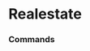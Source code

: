 # Realestate




### Commands
<ul className="grid grid-cols-1 md:grid-cols-2 lg:grid-cols-3 xl:grid-cols-4 gap-4 -ml-6">
<ReferenceCard
    title="Regionstats"
    description="Select the region and date range you want see stats for. [Source: UK Land Registry]"
    url="/terminal/reference/alt/realestate/regionstats"
    command
/>
<ReferenceCard
    title="Sales"
    description="Select the postcode you want to see sold house price data for. [Source: UK Land Registry]"
    url="/terminal/reference/alt/realestate/sales"
    command
/>
<ReferenceCard
    title="Townsales"
    description="Select the town and date range you want to see sold house price data for. [Source: UK Land Registry]"
    url="/terminal/reference/alt/realestate/townsales"
    command
/>
</ul>
